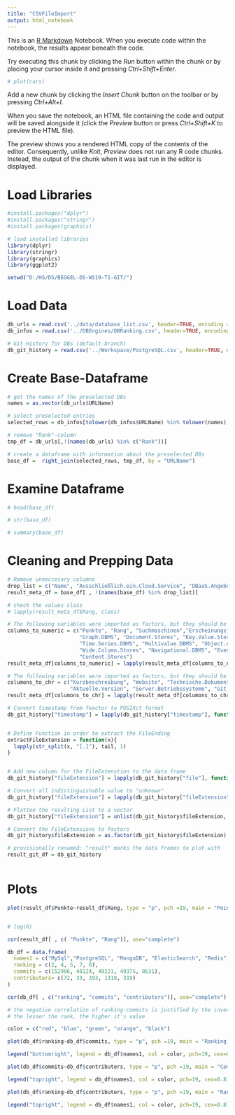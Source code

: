 ```yaml
---
title: "CSVFileImport"
output: html_notebook
---
```


This is an [R Markdown](http://rmarkdown.rstudio.com) Notebook. When you execute code within the notebook, the results appear beneath the code. 

Try executing this chunk by clicking the *Run* button within the chunk or by placing your cursor inside it and pressing *Ctrl+Shift+Enter*. 

```r
# plot(cars)
```

Add a new chunk by clicking the *Insert Chunk* button on the toolbar or by pressing *Ctrl+Alt+I*.

When you save the notebook, an HTML file containing the code and output will be saved alongside it (click the *Preview* button or press *Ctrl+Shift+K* to preview the HTML file).

The preview shows you a rendered HTML copy of the contents of the editor. Consequently, unlike *Knit*, *Preview* does not run any R code chunks. Instead, the output of the chunk when it was last run in the editor is displayed.

# Load Libraries
```r
#install.packages("dplyr")
#install.packages("stringr")
#install.packages(graphics)

# load installed libraries 
library(dplyr)
library(stringr)
library(graphics)
library(ggplot2)

```

```r
setwd("D:/HS/DS/BEGGEL-DS-WS19-T1-GIT/")
```

# Load Data
```r
db_urls = read.csv('../data/database_list.csv', header=TRUE, encoding = "UTF-8", na.strings = "null")
db_infos = read.csv('../DBEngines/DBRanking.csv', header=TRUE, encoding = "UTF-8", na.strings = "null") 

# Git-History for DBs (default-branch)
db_git_history = read.csv('../Workspace/PostgreSQL.csv', header=TRUE, encoding = "UTF-8", na.strings = "null", sep = ";")

```

# Create Base-Dataframe
```r
# get the names of the preselected DBs
names = as.vector(db_urls$URLName)  

# select preselected entries 
selected_rows = db_infos[tolower(db_infos$URLName) %in% tolower(names), ]

# remove "Rank"-column
tmp_df = db_urls[,!(names(db_urls) %in% c("Rank"))]

# create a dataframe with information about the preselected DBs
base_df =  right_join(selected_rows, tmp_df, by = "URLName")

```

# Examine Dataframe
```r
# head(base_df)

```


```r
# str(base_df)

```


```r
# summary(base_df)

```

# Cleaning and Prepping Data
```r
# Remove unneccesary columns
drop_list = c("Name", "Ausschließlich.ein.Cloud.Service", "DBaaS.Angebote", "Anmerkung")
result_meta_df = base_df[ , !(names(base_df) %in% drop_list)]

# check the values class
# lapply(result_meta_df$Rang, class)

# The following variables were imported as factors, but they should be numerical 
columns_to_numeric = c("Punkte", "Rang", "Suchmaschinen","Erscheinungsjahr", 
                       "Graph.DBMS", "Document.Stores", "Key.Value.Stores", "Relational.DBMS",
                       "Time.Series.DBMS", "Multivalue.DBMS", "Object.oriented.DBMS", "RDF.Stores", 
                       "Wide.Column.Stores", "Navigational.DBMS", "Event.Stores", "Native.XML.DBMS",
                       "Content.Stores")
result_meta_df[columns_to_numeric] = lapply(result_meta_df[columns_to_numeric], as.numeric)

# The following variables were imported as factors, but they should be characters
columons_to_chr = c("Kurzbeschreibung", "Website", "Technische.Dokumentation", "Entwickler",
                    "Aktuelle.Version", "Server.Betriebssysteme", "Git_URL")
result_meta_df[columons_to_chr] = lapply(result_meta_df[columons_to_chr], as.character)

```

```r
# Convert timestamp from feactor to POSIXct format
db_git_history["timestamp"] = lapply(db_git_history["timestamp"], function(x) as.POSIXct(x, format='%Y-%m-%dT%H:%M:%S'))


# Define Function in order to extract the FileEnding
extractFileExtension = function(x){
  lapply(str_split(x, "[.]"), tail, 1)
}


# Add new column for the FileExtenstion to the data frame
db_git_history["fileExtension"] = lapply(db_git_history["file"], function(x) extractFileExtension(x))

# Convert all indistinguishable value to "unknown"
db_git_history["fileExtension"] = lapply(db_git_history["fileExtension"], function(x) ifelse(grepl("[/]", x), "unknown", x))

# Flatten the resulting List to a vector
db_git_history["fileExtension"] = unlist(db_git_history$fileExtension, use.names=FALSE)

# Convert the FileExtensions to factors
db_git_history$fileExtension = as.factor(db_git_history$fileExtension)

# provisionally renamed: "result" marks the data frames to plot with
result_git_df = db_git_history
                                         
```

# Plots
```r
plot(result_df$Punkte~result_df$Rang, type = "p", pch =19, main = "Points in dependence of the Rank", xlab="Rank", ylab="Points")


# log(R)
```

```r
cor(result_df[ , c( "Punkte", "Rang")], use="complete")
```

```r
db_df = data.frame(
  names1 = c("MySql","PostgreSQL", "MongoDB", "ElasticSearch", "Redis"),
  ranking = c(2, 4, 5, 7, 8),
  commits = c(152906, 48124, 49221, 49375, 8631),
  contributers= c(72, 33, 393, 1310, 319)
)

cor(db_df[ , c("ranking", "commits", "contributers")], use="complete")

```

```r
# the negative correlation of ranking-commits is justified by the inversely proportional value of the rank to the rank itself
# the lesser the rank, the higher it's value 

```

```r
color = c("red", "blue", "green", "orange", "black")

plot(db_df$ranking~db_df$commits, type = "p", pch =19, main = "Ranking in dependence of Commits", col= color, ylim = rev(range(db_df$ranking)), xlab="Commits", ylab="Rank")

legend("bottomright", legend = db_df$names1, col = color, pch=19, cex=0.8)

```

```r
plot(db_df$commits~db_df$contributers, type = "p", pch =19, main = "Commits in dependence of Contributers", col= color, xlab="Contributers", ylab="Commits")

legend("topright", legend = db_df$names1, col = color, pch=19, cex=0.8)

```

```r
plot(db_df$ranking~db_df$contributers, type = "p", pch =19, main = "Ranking in dependence of Contributers", col= color, ylim = rev(range(db_df$ranking)), xlab="Contributers", ylab="Rank")

legend("topright", legend = db_df$names1, col = color, pch=19, cex=0.8)

```




